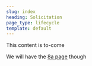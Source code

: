 ```yaml
---
slug: index
heading: Solicitation
page_type: lifecycle
template: default
---
```


This content is to-come

We will have the [8a page](../resources/contract-solutions-vehicles/7a) though
